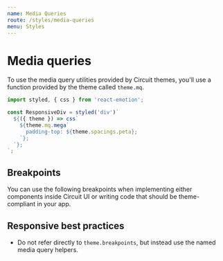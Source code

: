 ```yaml
---
name: Media Queries
route: /styles/media-queries
menu: Styles
---
```



# Media queries

To use the media query utilities provided by Circuit themes, you'll use a
function provided by the theme called `theme.mq`.

```javascript
import styled, { css } from 'react-emotion';

const ResponsiveDiv = styled('div')`
  ${({ theme }) => css`
    ${theme.mq.mega`
      padding-top: ${theme.spacings.peta};
    `};    
  `};
`;
```

## Breakpoints

You can use the following breakpoints when implementing either components
inside Circuit UI or writing code that should be theme-compliant in your app.

<MediaQueriesTable/>

## Responsive best practices

- Do not refer directly to `theme.breakpoints`, but instead use the named
  media query helpers.


